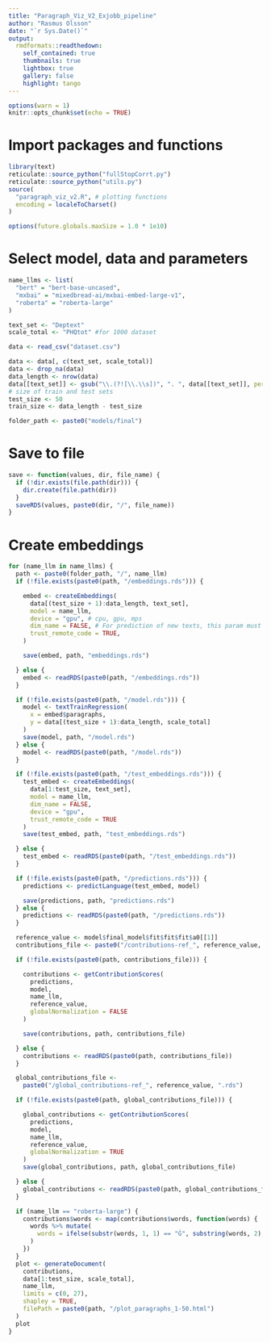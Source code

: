 ```yaml
---
title: "Paragraph_Viz_V2_Exjobb_pipeline"
author: "Rasmus Olsson"
date: "`r Sys.Date()`"
output:
  rmdformats::readthedown:
    self_contained: true
    thumbnails: true
    lightbox: true
    gallery: false
    highlight: tango
---
```


```r
options(warn = 1)
knitr::opts_chunk$set(echo = TRUE)

```

# Import packages and functions
```r
library(text)
reticulate::source_python("fullStopCorrt.py")
reticulate::source_python("utils.py")
source(
  "paragraph_viz_v2.R", # plotting functions
  encoding = localeToCharset()
)

options(future.globals.maxSize = 1.0 * 1e10)

```

# Select model, data and parameters
```r
name_llms <- list(
  "bert" = "bert-base-uncased",
  "mxbai" = "mixedbread-ai/mxbai-embed-large-v1",
  "roberta" = "roberta-large"
)

text_set <- "Deptext"
scale_total <- "PHQtot" #for 1000 dataset

data <- read_csv("dataset.csv")

data <- data[, c(text_set, scale_total)]
data <- drop_na(data)
data_length <- nrow(data)
data[[text_set]] <- gsub("\\.(?![\\.\\s])", ". ", data[[text_set]], perl = TRUE)
# size of train and test sets
test_size <- 50
train_size <- data_length - test_size

folder_path <- paste0("models/final")
```

# Save to file
```r
save <- function(values, dir, file_name) {
  if (!dir.exists(file.path(dir))) {
    dir.create(file.path(dir))
  }
  saveRDS(values, paste0(dir, "/", file_name))
}

```


# Create embeddings
```r

for (name_llm in name_llms) {
  path <- paste0(folder_path, "/", name_llm)
  if (!file.exists(paste0(path, "/embeddings.rds"))) {

    embed <- createEmbeddings(
      data[(test_size + 1):data_length, text_set],
      model = name_llm,
      device = "gpu", # cpu, gpu, mps
      dim_name = FALSE, # For prediction of new texts, this param must be FALSE,
      trust_remote_code = TRUE,
    )

    save(embed, path, "embeddings.rds")

  } else {
    embed <- readRDS(paste0(path, "/embeddings.rds"))
  }

  if (!file.exists(paste0(path, "/model.rds"))) {
    model <- textTrainRegression(
      x = embed$paragraphs,
      y = data[(test_size + 1):data_length, scale_total]
    )
    save(model, path, "/model.rds")
  } else {
    model <- readRDS(paste0(path, "/model.rds"))
  }

  if (!file.exists(paste0(path, "/test_embeddings.rds"))) {
    test_embed <- createEmbeddings(
      data[1:test_size, text_set],
      model = name_llm,
      dim_name = FALSE,
      device = "gpu",
      trust_remote_code = TRUE
    )
    save(test_embed, path, "test_embeddings.rds")

  } else {
    test_embed <- readRDS(paste0(path, "/test_embeddings.rds"))
  }

  if (!file.exists(paste0(path, "/predictions.rds"))) {
    predictions <- predictLanguage(test_embed, model)

    save(predictions, path, "predictions.rds")
  } else {
    predictions <- readRDS(paste0(path, "/predictions.rds"))
  }

  reference_value <- model$final_model$fit$fit$fit$a0[[1]]
  contributions_file <- paste0("/contributions-ref_", reference_value, ".rds")

  if (!file.exists(paste0(path, contributions_file))) {

    contributions <- getContributionScores(
      predictions,
      model,
      name_llm,
      reference_value,
      globalNormalization = FALSE
    )

    save(contributions, path, contributions_file)

  } else {
    contributions <- readRDS(paste0(path, contributions_file))
  }

  global_contributions_file <-
    paste0("/global_contributions-ref_", reference_value, ".rds")

  if (!file.exists(paste0(path, global_contributions_file))) {

    global_contributions <- getContributionScores(
      predictions,
      model,
      name_llm,
      reference_value,
      globalNormalization = TRUE
    )
    save(global_contributions, path, global_contributions_file)

  } else {
    global_contributions <- readRDS(paste0(path, global_contributions_file))
  }

  if (name_llm == "roberta-large") {
    contributions$words <- map(contributions$words, function(words) {
      words %>% mutate(
        words = ifelse(substr(words, 1, 1) == "Ġ", substring(words, 2), words)
      )
    })
  }
  plot <- generateDocument(
    contributions,
    data[1:test_size, scale_total],
    name_llm,
    limits = c(0, 27),
    shapley = TRUE,
    filePath = paste0(path, "/plot_paragraphs_1-50.html")
  )
  plot
}
```

```r

```
